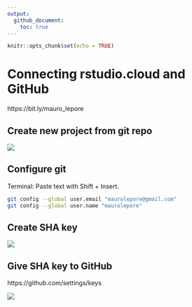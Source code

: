 ```yaml
---
output: 
  github_document:
    toc: true
---
```


```r
knitr::opts_chunk$set(echo = TRUE)
```

# Connecting rstudio.cloud and GitHub

https://bit.ly/mauro_lepore

## Create new project from git repo

![](https://i.imgur.com/E1wcTup.png)

## Configure git

Terminal: Paste text with Shift + Insert.

```bash
git config --global user.email "maurolepore@gmail.com"
git config --global user.name "maurolepore"
```

## Create SHA key

![](https://i.imgur.com/8cyFyn7.png)

## Give SHA key to GitHub

https://github.com/settings/keys

![](https://i.imgur.com/Zu1SmoB.png)


